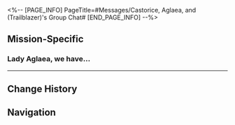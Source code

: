 <%-- [PAGE_INFO]
PageTitle=#Messages/Castorice, Aglaea, and (Trailblazer)'s Group Chat#
[END_PAGE_INFO] --%>
{{Messages Infobox
|id           = 182
|image        = NPC Castorice, Aglaea, and (Trailblazer)'s Group Chat Icon.png
|type         = Group
|participants = [[Aglaea]]; [[Castorice]]
|faction      = Others
}}

==Mission-Specific==
===Lady Aglaea, we have...===
{{Messages
|start_condition = 
|text =
:'''Castorice:''' Lady Aglaea, we have completed all preparations, and are ready to head to Castrum Kremnos' past to find a way to break through this deadlock.
:'''Aglaea:''' Thank you. I will also stabilize the political situation in the city and be prepared to support you from afar.
:'''Aglaea:''' There's no need to hold yourself back, Cas. Do what you want to do. We all trust you.
:'''Aglaea:''' May Kephale light our eyes.
}}
----

==Change History==
{{Change History|3.0}}

==Navigation==
{{Messages Navbox}}